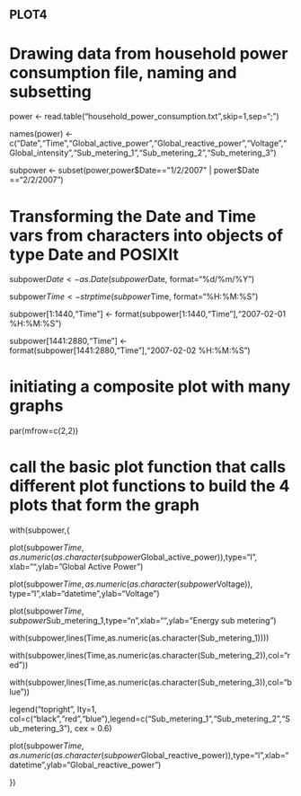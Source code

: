 
## PLOT4

# Drawing data from household power consumption file, naming and subsetting 

power <- read.table("household_power_consumption.txt",skip=1,sep=";")

names(power) <- c("Date","Time","Global_active_power","Global_reactive_power","Voltage","Global_intensity","Sub_metering_1","Sub_metering_2","Sub_metering_3")

subpower <- subset(power,power$Date=="1/2/2007" | power$Date =="2/2/2007")



# Transforming the Date and Time vars from characters into objects of type Date and POSIXlt

subpower$Date <- as.Date(subpower$Date, format="%d/%m/%Y")

subpower$Time <- strptime(subpower$Time, format="%H:%M:%S")

subpower[1:1440,"Time"] <- format(subpower[1:1440,"Time"],"2007-02-01 %H:%M:%S")

subpower[1441:2880,"Time"] <- format(subpower[1441:2880,"Time"],"2007-02-02 %H:%M:%S")





# initiating a composite plot with many graphs

par(mfrow=c(2,2))



# call the basic plot function that calls different plot functions to build the 4 plots that form the graph

with(subpower,{

  plot(subpower$Time,as.numeric(as.character(subpower$Global_active_power)),type="l",  xlab="",ylab="Global Active Power")  

  plot(subpower$Time,as.numeric(as.character(subpower$Voltage)), type="l",xlab="datetime",ylab="Voltage")

  plot(subpower$Time,subpower$Sub_metering_1,type="n",xlab="",ylab="Energy sub metering")

  with(subpower,lines(Time,as.numeric(as.character(Sub_metering_1))))

  with(subpower,lines(Time,as.numeric(as.character(Sub_metering_2)),col="red"))

  with(subpower,lines(Time,as.numeric(as.character(Sub_metering_3)),col="blue"))

  legend("topright", lty=1, col=c("black","red","blue"),legend=c("Sub_metering_1","Sub_metering_2","Sub_metering_3"), cex = 0.6)

  plot(subpower$Time,as.numeric(as.character(subpower$Global_reactive_power)),type="l",xlab="datetime",ylab="Global_reactive_power")

})